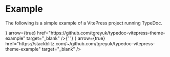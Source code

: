 
# Example

The following is a simple example of a VitePress project running TypeDoc.

<Cards num={2}>
  <Card
    title="View on Github"
    icon={<FontAwesomeIcon icon={faGithub} />}
    arrow={true}
    href="https://github.com/tgreyuk/typedoc-vitepress-theme-example"
    target="_blank"
  />{' '}
  <Card
    title="View on StackBlitz"
    icon={<FontAwesomeIcon icon={faBolt} />}
    arrow={true}
    href="https://stackblitz.com/~/github.com/tgreyuk/typedoc-vitepress-theme-example"
    target="_blank"
  />
</Cards>
